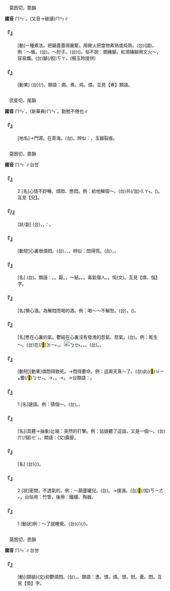 
=={{ruby|燜|ㄇㄣˋ}}==

　莫困切，慁韻

'''國音''' <rt>ㄇㄣˋ</rt>。(又音→破讀)<rt>ㄇㄣ</rt>∥

    

==='''『{{ruby|燜|ㄇㄣˋ}}』'''===
: [動]一種煮法。把鍋蓋蓋得嚴緊，用微火把食物煮熟或炖熟。(台){{ruby|燜|ㆠㄨㄣ˫}}(語)。例：～飯。(台){{ruby|燜|ㆠㄨㄣ˫}}{{ruby|飯|ㄅㆭ˫}}。～肘子。(台)({{ruby|炕|ㄎㆲ˪}}){{ruby|豬|ㄉㄨ}}{{ruby|/|ㄉㄧ}}{{ruby|腳|ㄎㄚ}}。俗不說：燜豬腳。紅燒豬腳用文火～，容易爛。(台){{ruby|焄|ㄍㄨㄣˊ}}{{ruby|豬|ㄉㄨ}}{{ruby|/|ㄉㄧ}}腳(/骹)<rt>ㄎㄚ</rt>{{ruby|用|ㄧㆲ˫}}{{ruby|細|ㄙㄨㆤ˪}}{{ruby|/|ㄙㆤ˪}}{{ruby|火|ㄏㆤˋ}}{{ruby|/|ㄏㄨㆤˋ}}{{ruby|/|ㄏㄜˋ}}{{ruby|翕|ㄏㄧㆴ}}{{ruby|較|ㄎㄚㆷ}}{{ruby|快|ㄎㄨㄞ˪}}{{ruby|爛|ㄋㄨㄚ˫}}。(楊玉玲提供)
    

==='''『{{ruby|燜|ㄇㄣˋ}}{{ruby|爛|ㄌㄢˋ}}{{ruby|了|ㄌㄜ}}』'''===
: [動果] (台){{ruby|煮|ㄐㄧˋ}}{{ruby|/|ㄗㄨˋ}}{{ruby|了|ㄌㄧㄠˋ}}{{ruby|傷|ㄒㄧㆫ}}{{ruby|/|ㄒㄧㆧ}}{{ruby|爛|ㄋㄨㄚ˫}}(/{{ruby|糊|ㄍㄜˊ}}{{ruby|去|ㄎㄧ˪}})。類語：燜。煮。炖。煨。互見【煮】類語。
    

=={{ruby|亹|ㄇㄣˋ}}==

　武斐切，尾韻

'''國音''' <rt>ㄇㄣˋ</rt>。(新華典)<rt>ㄇㄣˊ</rt>。勤勉不倦也∥

    

==='''『{{ruby|亹|ㄇㄣˋ}}{{ruby|源|ㄩㄢˊ}}』'''===
: [地名]→門源。在青海。(台){{ruby|亹|ㆠㄧˋ}}{{ruby|源|ㆣㄨㄢˊ}}。辨似：{{ruby|璺|ㄨㄣˋ}}，玉器裂痕。
    

=={{ruby|悶|ㄇㄣˋ}}==

　莫困切，慁韻

'''國音''' <rt>ㄇㄣˋ</rt>{{ruby|。|ㄇㄣ}}∥台甘

    

==='''『{{ruby|悶|ㄇㄣˋ}}{{ruby|兒|ㄦ}}』'''===
:2  [名]心情不舒暢、煩悶、憋悶。例：給他解個～。(台)共(/加)<rt>ㄍㄚ˫</rt>{{ruby|伊|ㄧ}}{{ruby|解|ㄍㄞˋ}}{{ruby|一|ㄐㄧㆵ ͘}}{{ruby|個|ㆤˊ}}{{ruby|心|ㄒㄧㆬ}}{{ruby|悶|ㆠㄨㄣ˫}}。{{ruby|銅|ㄉㄤˊ}}{{ruby|錢|ㄐㆪˊ}}{{ruby|丌|ㆤ}}{{ruby|倒|ㄉㄜ˪}}{{ruby|面|ㆠㄧㄣ˫}}({{ruby|無|ㆠㄜˊ}}{{ruby|字|ㆢㄧ˫}}{{ruby|/|ㄌㄧ˫}}{{ruby|丌|ㆤ}})。互見【{{ruby|鏝|ㄇㄢˋ}}兒】。
    

==='''『{{ruby|悶|ㄇㄣˋ}}{{ruby|悶|ㄇㄣˋ}}{{ruby|的|ㄖㄤˇ}}/{{ruby|悶|ㄇㄣˋ}}{{ruby|悶|ㄇㄨㄚ}}{{ruby|兒|ㄦ}}{{ruby|地|ㄉㄜ}}』'''===
: [狀/副] (台){{ruby|操|ㄑㄧㄠ}}{{ruby|/|ㄘㄠ}}{{ruby|煩|ㄏㄨㄢˊ}}、{{ruby|煩|ㄏㄨㄢˊ}}{{ruby|惱|ㄌㄜˋ}}，{{ruby|像|ㄑㄧㆧ˫}}{{ruby|/|ㄑㄧㆫ˫}}{{ruby|講|ㄍㆲˋ}}{{ruby|→|ㄍㆲ}}：{{ruby|悶|ㆠㄨㄣ˫}}{{ruby|悶|ㆠㄨㄣ˫}}{{ruby|不|ㄅㄨㆵ}}{{ruby|樂|ㄌㆦㆶ ͘}}。
    

==='''『{{ruby|悶|ㄇㄣˋ}}{{ruby|得|ㄉㄜ}}{{ruby|慌|ㄏㄨㄤ}}』'''===
: [動短]心裏很煩悶。(台){{ruby|心|ㄒㄧㆬ}}{{ruby|內|ㄌㄞ˫}}{{ruby|誠|ㄐㄧㆩˊ}}{{ruby|鬱|ㄨㆵ}}{{ruby|悴|ㄗㄨㄧ˫}}、{{ruby|偓|ㄚㆶ}}{{ruby|促|ㄗㄚㆶ}}、{{ruby|煩|ㄏㄨㄢˊ}}。辨似：悶得慌。(台){{ruby|翕|ㄏㄧㆴ}}，{{ruby|<mark>&#xffa45;</mark>|ㆠㆤ˫}}{{ruby|/|ㆠㄨㆤ˫}}{{ruby|透|ㄊㄠ˪}}{{ruby|氣|ㄎㄧ˪}}{{ruby|/|ㄎㄨㄧ˪}}。
    

==='''『{{ruby|悶|ㄇㄣˋ}}{{ruby|子|·ㄗˇ}}{{ruby|車|ㄔㄜ}}』'''===
: [名] (台){{ruby|有|ㄨ˫}}{{ruby|蓋|ㄎㆰ˪}}{{ruby|蓋|ㄍㄨㄚ˪}}{{ruby|丌|ㆤ}}{{ruby|車|ㄑㄧㄚ}}。類語：{{ruby|悶|ㄇㄣˋ}}。{{ruby|煩|ㄈㄢˊ}}。厭。{{ruby|鬱|ㄩˋ}}，～結。{{ruby|憋|ㄅㄧㄝ}}。{{ruby|熏|ㄒㄩㄣˋ}}。毒氣傷人。{{ruby|懣|ㄇㄣˋ}}。忳(文)。互見【煩、惱】字。
    

==='''『{{ruby|悶|ㄇㄣˋ}}{{ruby|酒|ㄐㄧㄡˇ}}』'''===
: [名]懊心酒。為解悶而喝的酒。例：喝～～不解愁。(台){{ruby|食|ㄐㄧㄚㆷ ͘}}{{ruby|酒|ㄐㄧㄨˋ}}{{ruby|想|ㄒㄧㆫ˫}}{{ruby|/|ㄒㄧㆧ˫}}{{ruby|<mark>&#xffa49;</mark>|ㆠㆤㆷ}}{{ruby|/|ㆠㄨㆤㆷ}}{{ruby|解|ㄍㄞˋ}}{{ruby|心|ㄒㄧㆬ}}{{ruby|悶|ㆠㄨㄣ˫}}，{{ruby|實|ㄒㄧㆵ ͘}}{{ruby|在|ㄗㄞ˫}}({{ruby|顛|ㄉㄧㄢ}}){{ruby|倒|ㄉㄜ˪}}{{ruby|害|ㄏㄞ˫}}。
    

==='''『{{ruby|悶|ㄇㄣˋ}}{{ruby|氣|ㄑㄧˋ}}』'''===
: [名]憋在心裏的氣。鬱結在心裏沒有發洩的怨氣、怒氣。(台){{ruby|鬱|ㄨㆵ}}{{ruby|氣|ㄎㄧ˪}}。例：乾生～。(台){{ruby|鬱|ㄨㆵ}}在(/<mark>&#xf9853;</mark>)<rt>ㄉㄧ˫</rt>{{ruby|心|ㄒㄧㆬ}}{{ruby|內|ㄌㄞ˫}}{{ruby|丌|ㆤ}}{{ruby|氣|ㄎㄧ˪}}，{{ruby|偓|ㄚㆶ}}{{ruby|偓|ㄚㆶ}}{{ruby|促|ㄗㄚㆶ}}{{ruby|促|ㄗㄚㆶ}}{{ruby|丌|ㆤ}}{{ruby|心|ㄒㄧㆬ}}{{ruby|情|ㄐㄧㄥˊ}}。{{ruby|乾|ㄍㄢ}}{{ruby|礁|ㄉㄚ}}{{ruby|偓|ㄚㆶ}}{{ruby|促|ㄗㄚㆶ}}{{ruby|想|ㄒㄧㆧ˫}}{{ruby|/|ㄒㄧㆫ˫}}[[File:fa45.png|20px]]<rt>ㆠㆤ˫</rt>{{ruby|/|ㆠㄨㆤ˫}}{{ruby|伸|ㄘㄨㄣ}}。{{ruby|悶|ㄇㄣ}}{{ruby|氣|ㄑㄧˋ}}。{{ruby|悶|ㄇㄣ}}{{ruby|心|ㄒㄧㄣ}}。(台){{ruby|悶|ㆠㄨㄣ˫}}{{ruby|氣|ㄎㄧ˪}}。{{ruby|悶|ㆠㄨㄣ˫}}{{ruby|心|ㄒㄧㆬ}}。
    

==='''『{{ruby|悶|ㄇㄣˋ}}{{ruby|死|ㄙˇ}}』'''===
: [動短][動果]煩悶得致死。→悶得要命。例：這兩天真～了。(台)此(/<mark>&#xffb50;</mark>)<rt>ㄐㄧㆵ</rt>{{ruby|幾|ㄍㄨㄧˋ}}{{ruby|日|ㆢㄧㆵ ͘}}{{ruby|/|ㄌㄧㆵ ͘}}{{ruby|活|ㄨㄚㆷ ͘}}{{ruby|活|ㄨㄚㆷ ͘}}要(/<mark>&#xffa49;</mark>)<rt>ㆠㆤㆷ</rt>{{ruby|/|ㆠㄨㆤㆷ}}{{ruby|煩|ㄏㄨㄢˊ}}{{ruby|死|·ㄒㄧˋ}}。→{{ruby|氣|ㄎㄧ˪}}{{ruby|死|ㄒㄧˋ}}、{{ruby|激|ㄍㄧㆤㆶ}}{{ruby|死|ㄒㄧˋ}}。→{{ruby|偓|ㄚㆶ}}{{ruby|促|ㄗㄚㆶ}}{{ruby|<mark>&#xffa42;</mark>|ㄍㄚㆷ}}{{ruby|<mark>&#xffa45;</mark>|ㆠㆤ˫}}{{ruby|/|ㆠㄨㆤㆷ}}{{ruby|講|ㄍㆲˋ}}{{ruby|得|ㄉㄧㆵ}}。→台類語：{{ruby|誠|ㄐㄧㆩˊ}}{{ruby|厭|ㄧㆰ˪}}{{ruby|→|ㄧㄚ˪}}。
    

==='''『{{ruby|悶|ㄇㄣˋ}}{{ruby|兒|ㄦ}}』'''===
:1  [名]謎語。例：猜個～。(台){{ruby|約|ㄧㄜㆷ}}{{ruby|謎|ㆠㄧ˫}}。{{ruby|猜|ㄘㄞ}}{{ruby|謎|ㆠㄧ˫}}。
    

==='''『{{ruby|悶|ㄇㄣˋ}}{{ruby|雷|ㄌㄟˊ}}』'''===
: [名](具體→抽象)比喻：突然的打擊。例：姑娘聽了這話，又是一個～。(台){{ruby|伊|ㄧ}}{{ruby|聽|ㄊㄧㆩ}}{{ruby|著|ㄉㄧㄜㆷ}}{{ruby|<mark>&#xf8f7a;</mark>|ㄐㄧㄚ}}丌(/個)<rt>ㆤˊ</rt>{{ruby|話|ㄨㆤ˫}}，{{ruby|那|ㄋㄚˋ}}{{ruby|像|ㄑㄧㆫ˫}}{{ruby|/|ㄑㄧㆧ˫}}{{ruby|聽|ㄊㄧㆩ}}{{ruby|著|ㄉㄧㄜㆷ}}{{ruby|脆|ㄘㆤ˪}}{{ruby|雷|ㄌㄨㄧˊ}}。類語：(文)霹靂。
    

==='''『{{ruby|悶|ㄇㄣˋ}}{{ruby|錶|ㄅㄧㄠˇ}}』'''===
: [名] (台){{ruby|雙|ㄒㄧㄤ}}{{ruby|面|ㆠㄧㄣ˫}}{{ruby|攏|ㄌㆲˋ}}{{ruby|有|ㄨ˫}}{{ruby|殼|ㄎㄚㆶ}}(/{{ruby|蓋|ㄍㄨㄚ˪}}){{ruby|丌|ㆤ}}{{ruby|錶|ㄅㄧㄜˋ}}{{ruby|仔|ㄚ}}。
    

==='''『{{ruby|悶|ㄇㄣˋ}}』'''===
:2  [狀]密閉，不透氣的。例：～葫蘆罐兒。(台){{ruby|蓋|ㄎㆰ˪}}{{ruby|真|ㄐㄧㄣ}}{{ruby|密|ㆠㄚㆵ ͘}}{{ruby|/|ㆠㄚ˫}}{{ruby|丌|ㆤ}}{{ruby|罐|ㄍㄨㄢ˪}}{{ruby|仔|ㄗㄨㄟˇ}}。→撲滿。(台)<mark>&#xf91d4;</mark>(/拾)<rt>ㄎㄧㄜㆷ</rt>{{ruby|零|ㄌㄢˊ}}{{ruby|星|ㄙㄢ}}{{ruby|錢|ㄐㆪˊ}}{{ruby|丌|ㄗㄨㄥ}}{{ruby|筒|ㄉㄤˊ}}{{ruby|仔|ㄚ}}。台俗用：竹管，後用：鐵櫃、陶器。
    

==='''『{{ruby|悶|ㄇㄣˋ}}』'''===
:1  [動狀]例：～了就睡覺。(台){{ruby|厭|ㄧㄚ˪}}{{ruby|倦|ㄒㄧㄢ˫}}(/{{ruby|無|ㆠㄜˊ}}{{ruby|聊|ㄌㄧㄠˊ}}){{ruby|著|ㄉㄧㄜㆷ}}(/{{ruby|都|ㄉㄜ˫}}){{ruby|倒|ㄉㄜˋ}}{{ruby|落|ㄌㄜㆷ ͘}}{{ruby|去|ㄎㄧ˪}}{{ruby|睏|ㄎㄨㄣ˪}}。
    

=={{ruby|懣|ㄇㄣˋ}}==

　莫困切，恩韻

'''國音''' <rt>ㄇㄣˋ</rt>∥台甘

    

==='''『{{ruby|憤|ㄈㄣˋ}}{{ruby|懣|ㄇㄣˋ}}』'''===
: [動](類組)(文)抑鬱煩悶。(台){{ruby|受|ㄒㄧㄨ˫}}{{ruby|氣|ㄎㄧ˪}}{{ruby|操|ㄘㄠ}}{{ruby|煩|ㄏㄨㄢˊ}}，{{ruby|心|ㄒㄧㆬ}}{{ruby|脹|ㄉㄧㆫ˪}}{{ruby|/|ㄉㄧㆧ˪}}{{ruby|滿|ㄇㄨㄚˋ}}{{ruby|/|ㆠㄨㄢˋ}}。類語：懣。憤。煩。恨。怒。憂。悶。互見【憤】字。
    

